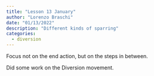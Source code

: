```yaml
---
title: "Lesson 13 January"
author: "Lorenzo Braschi"
date: "01/13/2022"
description: "Different kinds of sparring"
categories: 
  - diversion
---
```



Focus not on the end action, but on the steps in between.


Did some work on the Diversion movement.
